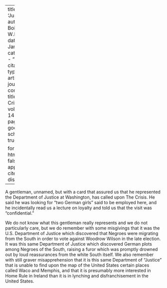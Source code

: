 
---
title: 'Justice'
author: Du Bois, W.E.B.
date: Jan. 1917
categories: 
  - ""
citation: 
  type: article-journal
  container-title: The Crisis
  volume: 14
  issue: 3
  page: 112
google-scholar: true

format:
  html:
    toc: false
    appendix-cite-as: display
---



A gentleman, unnamed, but with a card that assured us that he represented the Department of Justice at Washington, has called upon <span class="small-caps">The Crisis</span>. He said he was looking for "two German girls" said to be employed here, and he incidentally read us a lecture on loyalty and told us that the visit was "confidential." 

We do not know what this gentleman really represents and we do not particularly care, but we do remember with some misgivings that it was the U.S. Department of Justice which discovered that Negroes were migrating from the South in order to vote against Woodrow Wilson in the late election. It was this same Department of Justice which discovered German plots among Negroes of the South, raising a furor which was promptly drowned out by loud reassurances from the white South itself. We also remember with still graver misapprehension that it is this same Department of "Justice" that is unable to find upon the map of the United States certain places called Waco and Memphis, and that it is presumably more interested in Home Rule in Ireland than it is in lynching and disfranchisement in the United States. 

